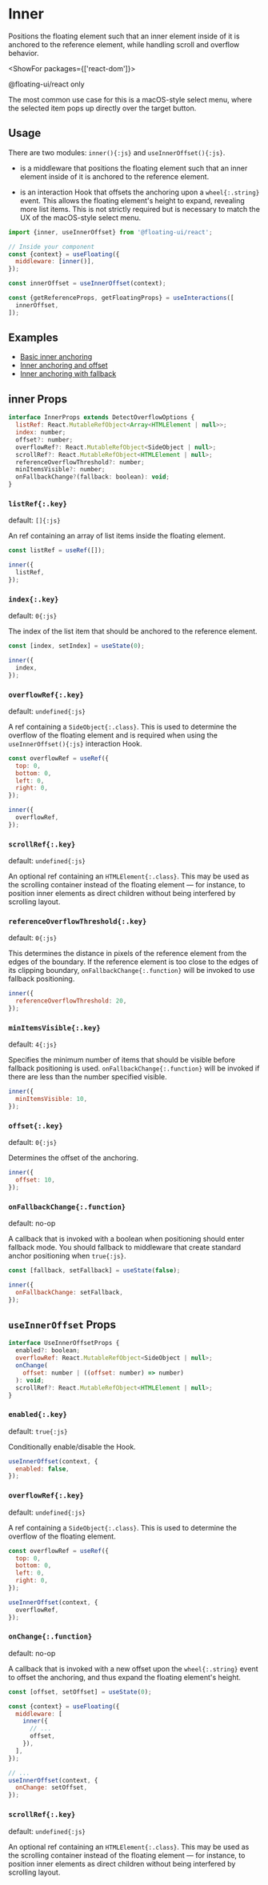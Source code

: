 <PageCard>

# Inner

Positions the floating element such that an inner element inside
of it is anchored to the reference element, while handling scroll
and overflow behavior.

<ShowFor packages={['react-dom']}>

<PackageLimited>@floating-ui/react only</PackageLimited>

</ShowFor>

</PageCard>

The most common use case for this is a macOS-style select menu,
where the selected item pops up directly over the target button.

## Usage

There are two modules: `inner(){:js}` and
`useInnerOffset(){:js}`.

- <WordHighlight id="a" children="inner" /> is a middleware that positions
  the floating element such that an inner element inside of it is
  anchored to the reference element.

- <WordHighlight id='b' children="useInnerOffset" /> is an interaction Hook that offsets the
anchoring upon a `wheel{:.string}` event. This allows the
floating element's height to expand, revealing more list items.
This is not strictly required but is necessary to match the UX
of the macOS-style select menu.

```js /inner/1-2#a /useInnerOffset/1-2#b
import {inner, useInnerOffset} from '@floating-ui/react';

// Inside your component
const {context} = useFloating({
  middleware: [inner()],
});

const innerOffset = useInnerOffset(context);

const {getReferenceProps, getFloatingProps} = useInteractions([
  innerOffset,
]);
```

## Examples

- [Basic inner anchoring](https://codesandbox.io/s/lively-thunder-qh6gri?file=/src/App.tsx)
- [Inner anchoring and offset](https://codesandbox.io/s/modest-gianmarco-jx9fri?file=/src/App.tsx)
- [Inner anchoring with fallback](https://codesandbox.io/s/suspicious-einstein-4ec3n9?file=/src/App.tsx)

## inner Props

```js
interface InnerProps extends DetectOverflowOptions {
  listRef: React.MutableRefObject<Array<HTMLElement | null>>;
  index: number;
  offset?: number;
  overflowRef?: React.MutableRefObject<SideObject | null>;
  scrollRef?: React.MutableRefObject<HTMLElement | null>;
  referenceOverflowThreshold?: number;
  minItemsVisible?: number;
  onFallbackChange?(fallback: boolean): void;
}
```

### `listRef{:.key}`

<Required />

default: `[]{:js}`

An ref containing an array of list items inside the floating
element.

```js
const listRef = useRef([]);

inner({
  listRef,
});
```

### `index{:.key}`

<Required />

default: `0{:js}`

The index of the list item that should be anchored to the
reference element.

```js
const [index, setIndex] = useState(0);

inner({
  index,
});
```

### `overflowRef{:.key}`

default: `undefined{:js}`

A ref containing a `SideObject{:.class}`. This is used to
determine the overflow of the floating element and is required
when using the `useInnerOffset(){:js}` interaction Hook.

```js
const overflowRef = useRef({
  top: 0,
  bottom: 0,
  left: 0,
  right: 0,
});

inner({
  overflowRef,
});
```

### `scrollRef{:.key}`

default: `undefined{:js}`

An optional ref containing an `HTMLElement{:.class}`. This may be
used as the scrolling container instead of the floating element —
for instance, to position inner elements as direct children
without being interfered by scrolling layout.

### `referenceOverflowThreshold{:.key}`

default: `0{:js}`

This determines the distance in pixels of the reference element
from the edges of the boundary. If the reference element is too
close to the edges of its clipping boundary,
`onFallbackChange{:.function}` will be invoked to use fallback
positioning.

```js
inner({
  referenceOverflowThreshold: 20,
});
```

### `minItemsVisible{:.key}`

default: `4{:js}`

Specifies the minimum number of items that should be visible
before fallback positioning is used.
`onFallbackChange{:.function}` will be invoked if there are less
than the number specified visible.

```js
inner({
  minItemsVisible: 10,
});
```

### `offset{:.key}`

default: `0{:js}`

Determines the offset of the anchoring.

```js
inner({
  offset: 10,
});
```

### `onFallbackChange{:.function}`

default: no-op

A callback that is invoked with a boolean when positioning should
enter fallback mode. You should fallback to middleware that
create standard anchor positioning when `true{:js}`.

```js
const [fallback, setFallback] = useState(false);

inner({
  onFallbackChange: setFallback,
});
```

## `useInnerOffset` Props

```js
interface UseInnerOffsetProps {
  enabled?: boolean;
  overflowRef: React.MutableRefObject<SideObject | null>;
  onChange(
    offset: number | ((offset: number) => number)
  ): void;
  scrollRef?: React.MutableRefObject<HTMLElement | null>;
}
```

### `enabled{:.key}`

default: `true{:js}`

Conditionally enable/disable the Hook.

```js
useInnerOffset(context, {
  enabled: false,
});
```

### `overflowRef{:.key}`

<Required />

default: `undefined{:js}`

A ref containing a `SideObject{:.class}`. This is used to
determine the overflow of the floating element.

```js
const overflowRef = useRef({
  top: 0,
  bottom: 0,
  left: 0,
  right: 0,
});

useInnerOffset(context, {
  overflowRef,
});
```

### `onChange{:.function}`

<Required />

default: no-op

A callback that is invoked with a new offset upon the
`wheel{:.string}` event to offset the anchoring, and thus expand
the floating element's height.

```js
const [offset, setOffset] = useState(0);

const {context} = useFloating({
  middleware: [
    inner({
      // ...
      offset,
    }),
  ],
});

// ...
useInnerOffset(context, {
  onChange: setOffset,
});
```

### `scrollRef{:.key}`

default: `undefined{:js}`

An optional ref containing an `HTMLElement{:.class}`. This may be
used as the scrolling container instead of the floating element —
for instance, to position inner elements as direct children
without being interfered by scrolling layout.
